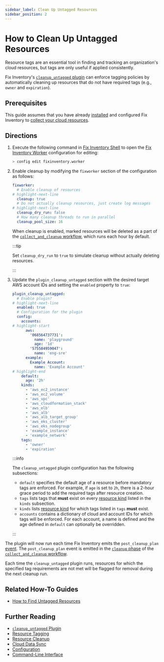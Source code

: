 ```yaml
---
sidebar_label: Clean Up Untagged Resources
sidebar_position: 2
---
```


# How to Clean Up Untagged Resources

Resource tags are an essential tool in finding and tracking an organization's cloud resources, but tags are only useful if applied consistently.

Fix Inventory's [`cleanup_untagged` plugin](../../reference/components/plugins/cleanup_untagged.mdx) can enforce tagging policies by automatically cleaning up resources that do not have required tags (e.g., `owner` and `expiration`).

## Prerequisites

This guide assumes that you have already [installed](../../getting-started/install/index.mdx) and configured Fix Inventory to [collect your cloud resources](../../getting-started/configure/index.mdx).

## Directions

1. Execute the following command in [Fix Inventory Shell](../../reference/components/shell.mdx) to open the [Fix Inventory Worker](../../reference/components/worker.mdx) configuration for editing:

   ```bash
   > config edit fixinventory.worker
   ```

2. Enable cleanup by modifying the `fixworker` section of the configuration as follows:

   ```yaml
   fixworker:
     # Enable cleanup of resources
   # highlight-next-line
     cleanup: true
     # Do not actually cleanup resources, just create log messages
   # highlight-next-line
     cleanup_dry_run: false
     # How many cleanup threads to run in parallel
     cleanup_pool_size: 16
   ```

   When cleanup is enabled, marked resources will be deleted as a part of the [`collect_and_cleanup` workflow](../../reference/workflows/index.mdx#collect_and_cleanup-workflow), which runs each hour by default.

   :::tip

   Set `cleanup_dry_run` to `true` to simulate cleanup without actually deleting resources.

   :::

3. Update the `plugin_cleanup_untagged` section with the desired target AWS account IDs and setting the `enabled` property to `true`:

   ```yaml title="cleanup_untagged plugin configuration"
   plugin_cleanup_untagged:
     # Enable plugin?
   # highlight-next-line
     enabled: true
     # Configuration for the plugin
     config:
       accounts:
   # highlight-start
         aws:
           '068564737731':
             name: 'playground'
             age: '1d'
           '575584959047':
             name: 'eng-sre'
         example:
           Example Account:
             name: 'Example Account'
   # highlight-end
       default:
         age: '2h'
       kinds:
         - 'aws_ec2_instance'
         - 'aws_ec2_volume'
         - 'aws_vpc'
         - 'aws_cloudformation_stack'
         - 'aws_elb'
         - 'aws_alb'
         - 'aws_alb_target_group'
         - 'aws_eks_cluster'
         - 'aws_eks_nodegroup'
         - 'example_instance'
         - 'example_network'
       tags:
         - 'owner'
         - 'expiration'
   ```

   :::info

   The `cleanup_untagged` plugin configuration has the following subsections:

   - `default` specifies the default age of a resource before mandatory tags are enforced. For example, if `age` is set to `2h`, there is a 2-hour grace period to add the required tags after resource creation.
   - `tags` lists tags that **must** exist on every [resource kind](../../concepts/asset-inventory-graph/index.mdx#resource-kinds) listed in the `kinds` subsection.
   - `kinds` lists [resource kind](../../concepts/asset-inventory-graph/index.mdx#resource-kinds) for which tags listed in `tags` **must** exist.
   - `accounts` contains a dictionary of cloud and account IDs for which tags will be enforced. For each account, a name is defined and the age defined in `default` can optionally be overridden.

   :::

The plugin will now run each time Fix Inventory emits the `post_cleanup_plan` [event](../../reference/events/index.mdx). The `post_cleanup_plan` event is emitted in the [`cleanup` phase](../../reference/workflows/index.mdx#cleanup) of the [`collect_and_cleanup` workflow](../../reference/workflows/index.mdx#collect_and_cleanup-workflow).

Each time the `cleanup_untagged` plugin runs, resources for which the specified tag requirements are not met will be flagged for removal during the next cleanup run.

## Related How-To Guides

- [How to Find Untagged Resources](../search/find-untagged-resources.mdx)

## Further Reading

- [`cleanup_untagged` Plugin](../../reference/components/plugins/cleanup_untagged.mdx)
- [Resource Tagging](../../concepts/resource-management/tagging.mdx)
- [Resource Cleanup](../../concepts/resource-management/cleanup.mdx)
- [Cloud Data Sync](../../concepts/cloud-data-sync/index.mdx)
- [Configuration](../../reference/configuration/index.mdx)
- [Command-Line Interface](../../reference/cli/index.mdx)
